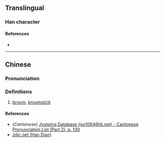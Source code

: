 {{character info/new}}
==Translingual==

===Han character===
{{Han char|rn=75|rad=木|as=09|sn=13|four=|canj=DSMS|ids=⿰木⿱彐⿰彐彐}}

====References====
* {{Han ref|kx=0542.191|dj=0930.271|hdz=21256.071|uh=698B|ud=27019}}

----

==Chinese==
{{zh-forms}}

===Pronunciation===
{{zh-pron
|m=chū
|c=song1
|mc=
|oc=
|ma=
|cat=n
}}

===Definitions===
{{zh-hanzi}}

# [[broom]], [[broomstick]]

====References====
* (''Cantonese'') [http://www.iso10646hk.net/jp/document/download.jsp Jyutping Database (iso10646hk.net) - Cantonese Pronunciation List (Part 2), p. 130]
*[http://www.zdic.net/z/1c/js/698B.htm zdic.net (Han Dian)]